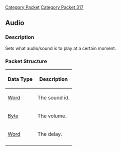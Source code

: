 [[Category Packet]]
[[Category Packet 317]]
{{packet|name=Audio|description=Sets what audio/sound is to play at a certain moment.|opcode=147|type=Fixed|length=N/A|revision=317}}
== Audio ==

=== Description ===

Sets what audio/sound is to play at a certain moment.

=== Packet Structure ===
{|border=2
! Data Type
! Description
|-
| [[Data Types#Word|Word]]
| The sound id.
|-
| [[Data Types#Byte|Byte]]
| The volume.
|-
| [[Data Types#Word|Word]]
| The delay.
|-
|}